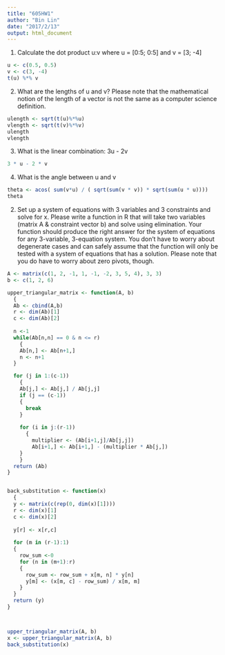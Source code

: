 ---
title: "605HW1"
author: "Bin Lin"
date: "2017/2/13"
output: html_document
---

(1) Calculate the dot product u:v where u = [0:5; 0:5] and v = [3; -4]
```{r}
u <- c(0.5, 0.5)
v <- c(3, -4)
t(u) %*% v

```

(2) What are the lengths of u and v? Please note that the mathematical notion of the length of a vector is not the same as a computer science definition.

```{r}
ulength <- sqrt(t(u)%*%u)
vlength <- sqrt(t(v)%*%v)
ulength
vlength
```

(3) What is the linear combination: 3u - 2v
```{r}
3 * u - 2 * v
```


(4) What is the angle between u and v
```{r}
theta <- acos( sum(v*u) / ( sqrt(sum(v * v)) * sqrt(sum(u * u))))
theta
```


2. Set up a system of equations with 3 variables and 3 constraints and solve for x. Please
write a function in R that will take two variables (matrix A & constraint vector b) and
solve using elimination. Your function should produce the right answer for the system of
equations for any 3-variable, 3-equation system. You don't have to worry about degenerate
cases and can safely assume that the function will only be tested with a system of equations
that has a solution. Please note that you do have to worry about zero pivots, though.

```{r}
A <- matrix(c(1, 2, -1, 1, -1, -2, 3, 5, 4), 3, 3)
b <- c(1, 2, 6)

upper_triangular_matrix <- function(A, b)
  {
  Ab <- cbind(A,b)
  r <- dim(Ab)[1]
  c <- dim(Ab)[2]
  
  n <-1
  while(Ab[n,n] == 0 & n <= r)
    {
    Ab[n,] <- Ab[n+1,]
    n <- n+1
  }

  for (j in 1:(c-1))
    {
    Ab[j,] <- Ab[j,] / Ab[j,j]
    if (j == (c-1))
    {
      break
    }
    
    for (i in j:(r-1))
      {
        multiplier <- (Ab[i+1,j]/Ab[j,j])
        Ab[i+1,] <- Ab[i+1,] - (multiplier * Ab[j,])
    }
    }
  return (Ab)
}


back_substitution <- function(x)
  {
  y <- matrix(c(rep(0, dim(x)[1])))
  r <- dim(x)[1]
  c <- dim(x)[2]
  
  y[r] <- x[r,c]
    
  for (m in (r-1):1)
  {
    row_sum <-0
    for (n in (m+1):r)
    {
      row_sum <- row_sum + x[m, n] * y[n]
      y[m] <- (x[m, c] - row_sum) / x[m, m]
    }
  }
  return (y)
}



upper_triangular_matrix(A, b)
x <- upper_triangular_matrix(A, b)
back_substitution(x)



```


